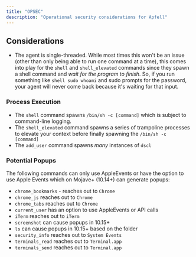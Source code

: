 ```yaml
---
title: "OPSEC"
description: "Operational security considerations for Apfell"
---
```


## Considerations

- The agent is single-threaded. While most times this won't be an issue (other than only being able to run one command at a time), this comes into play for the `shell` and `shell_elevated` commands since they spawn a shell command and _wait for the program to finish_. So, if you run something like `shell sudo whoami` and sudo prompts for the password, your agent will never come back because it's waiting for that input.


### Process Execution

- The `shell` command spawns `/bin/sh -c [command]` which is subject to command-line logging. 
- The `shell_elevated` command spawns a series of trampoline processes to elevate your context before finally spawning the `/bin/sh -c [command]` 
- The `add_user` command spawns _many_ instances of `dscl`

### Potential Popups

The following commands can only use AppleEvents or have the option to use Apple Events which on Mojave+ (10.14+) can generate popups:
- `chrome_bookmarks` - reaches out to `Chrome`
- `chrome_js` reaches out to `Chrome`
- `chrome_tabs` reaches out to `Chrome`
- `current_user`  has an option to use AppleEvents or API calls
- `iTerm` reaches out to `iTerm`
- `screenshot` can cause popups in 10.15+
- `ls` can cause popups in 10.15+ based on the folder
- `security_info` reaches out to `System Events`
- `terminals_read` reaches out to `Terminal.app`
- `terminals_send` reaches out to `Terminal.app`
